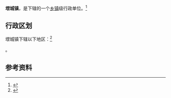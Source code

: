 {{中国乡级行政区|37/09/21/105/000}}

'''堽城镇'''，是{{PRC admin/fullname|37/09/21/105/000|3}}下辖的一个[[乡镇|乡镇]]级行政单位。<ref>{{PRC admin/ref sgc|{{PRC admin/parent|37/09/21/105/000}}}}</ref>

== 行政区划 ==

堽城镇下辖以下地区：<ref>{{PRC admin/ref sgc|37/09/21/105/000}}</ref>

{{PRC admin/children|37/09/21/105/000}}。

== 参考资料 ==

{{reflist}}

{{行政区划小作品}}
{{PRC admin/navcat|37/09/21/105/000}}